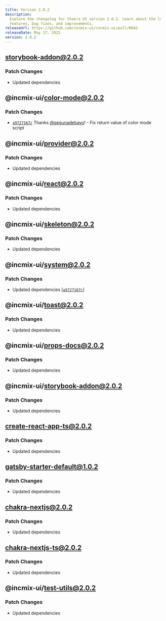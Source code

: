 ```yaml
---
title: Version 2.0.2
description:
  Explore the changelog for Chakra UI version 2.0.2. Learn about the latest
  features, bug fixes, and improvements.
releaseUrl: https://github.com/incmix-ui/incmix-ui/pull/6041
releaseDate: May 17, 2022
version: 2.0.2
---
```


## storybook-addon@2.0.2

### Patch Changes

- Updated dependencies

## @incmix-ui/color-mode@2.0.2

### Patch Changes

- [`a9727167c`](https://github.com/incmix-ui/incmix-ui/commit/a9727167c9529f5512717ccf162fdeefe37c5d8f)
  Thanks [@segunadebayo](https://github.com/segunadebayo)! - Fix return value of
  color mode script

## @incmix-ui/provider@2.0.2

### Patch Changes

- Updated dependencies

## @incmix-ui/react@2.0.2

### Patch Changes

- Updated dependencies

## @incmix-ui/skeleton@2.0.2

### Patch Changes

- Updated dependencies

## @incmix-ui/system@2.0.2

### Patch Changes

- Updated dependencies
  \[[`a9727167c`](https://github.com/incmix-ui/incmix-ui/commit/a9727167c9529f5512717ccf162fdeefe37c5d8f)]

## @incmix-ui/toast@2.0.2

### Patch Changes

- Updated dependencies

## @incmix-ui/props-docs@2.0.2

### Patch Changes

- Updated dependencies

## @incmix-ui/storybook-addon@2.0.2

### Patch Changes

- Updated dependencies

## create-react-app-ts@2.0.2

### Patch Changes

- Updated dependencies

## gatsby-starter-default@1.0.2

### Patch Changes

- Updated dependencies

## chakra-nextjs@2.0.2

### Patch Changes

- Updated dependencies

## chakra-nextjs-ts@2.0.2

### Patch Changes

- Updated dependencies

## @incmix-ui/test-utils@2.0.2

### Patch Changes

- Updated dependencies
